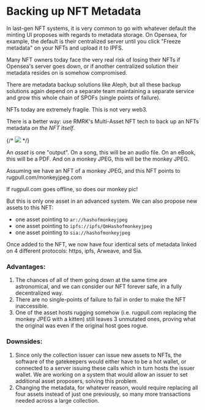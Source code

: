 # Backing up NFT Metadata

In last-gen NFT systems, it is very common to go with whatever default the minting UI proposes with
regards to metadata storage. On Opensea, for example, the default is their centralized server until
you click "Freeze metadata" on your NFTs and upload it to IPFS.

Many NFT owners today face the very real risk of losing their NFTs if Opensea's server goes down, or
if another centralized solution their metadata resides on is somehow compromised.

There are metadata backup solutions like Aleph, but all these backup solutions again depend on a
separate team maintaining a separate service and grow this whole chain of SPOFs (single points of
failure).

NFTs today are extremely fragile. This is not very web3.

There is a better way: use RMRK's Multi-Asset NFT tech to back up an NFTs metadata _on the NFT
itself_.

{/* ![](https://user-images.githubusercontent.com/1027871/199571248-8333a077-df49-4fd4-8c89-1b7b08cc255c.png) */}

An *asset* is one "output". On a song, this will be an audio file. On an eBook, this will be a
PDF. And on a monkey JPEG, this will be the monkey JPEG.

Assuming we have an NFT of a monkey JPEG, and this NFT points to rugpull.com/monkeyjpeg.com

If rugpull.com goes offline, so does our monkey pic!

But this is only one asset in an advanced system. We can also propose new assets to this NFT:

- one asset pointing to `ar://hashofmonkeyjpeg`
- one asset pointing to `ipfs://ipfs/QmHashofmonkeyjpeg`
- one asset pointing to `sia://hashofmonkeyjpeg`

Once added to the NFT, we now have four identical sets of metadata linked on 4 different protocols:
https, ipfs, Arweave, and Sia.

### Advantages:

1. The chances of all of them going down at the same time are astronomical, and we can consider our
   NFT forever safe, in a fully decentralized way.
2. There are no single-points of failure to fail in order to make the NFT inaccessible.
3. One of the asset hosts rugging somehow (i.e. rugpull.com replacing the monkey JPEG with a
   kitten) still leaves 3 unmutated ones, proving what the original was even if the original host
   goes rogue.

### Downsides:

1. Since only the collection issuer can issue new assets to NFTs, the software of the gatekeepers
   would either have to be a hot wallet, or connected to a server issuing these calls which in turn
   hosts the issuer wallet. We are working on a system that would allow an issuer to set additional
   asset proposers, solving this problem.
2. Changing the metadata, for whatever reason, would require replacing all four assets instead of
   just one previously, so many more transactions needed across a large collection.